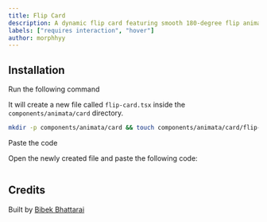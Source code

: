 ```yaml
---
title: Flip Card
description: A dynamic flip card featuring smooth 180-degree flip animations along both the X and Y axes.
labels: ["requires interaction", "hover"]
author: morphhyy
---
```


<ComponentPreview name="card-flip-card--docs" />

## Installation

<Steps>
<Step>Run the following command</Step>

It will create a new file called `flip-card.tsx` inside the `components/animata/card` directory.

```bash
mkdir -p components/animata/card && touch components/animata/card/flip-card.tsx
```

<Step>Paste the code</Step>

Open the newly created file and paste the following code:

```jsx file=<rootDir>/animata/card/flip-card.tsx

```

</Steps>

## Credits

Built by [Bibek Bhattarai](https://github.com/morphhyy)
